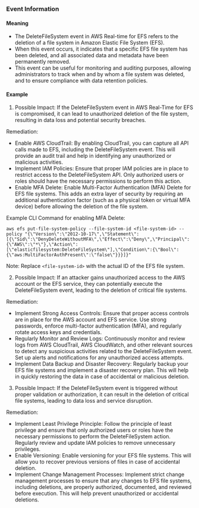 
### Event Information

#### Meaning

- The DeleteFileSystem event in AWS Real-time for EFS refers to the deletion of a file system in Amazon Elastic File System (EFS).
- When this event occurs, it indicates that a specific EFS file system has been deleted, and all associated data and metadata have been permanently removed.
- This event can be useful for monitoring and auditing purposes, allowing administrators to track when and by whom a file system was deleted, and to ensure compliance with data retention policies.

#### Example

1. Possible Impact: If the DeleteFileSystem event in AWS Real-Time for EFS is compromised, it can lead to unauthorized deletion of the file system, resulting in data loss and potential security breaches.

Remediation:
- Enable AWS CloudTrail: By enabling CloudTrail, you can capture all API calls made to EFS, including the DeleteFileSystem event. This will provide an audit trail and help in identifying any unauthorized or malicious activities.
- Implement IAM Policies: Ensure that proper IAM policies are in place to restrict access to the DeleteFileSystem API. Only authorized users or roles should have the necessary permissions to perform this action.
- Enable MFA Delete: Enable Multi-Factor Authentication (MFA) Delete for EFS file systems. This adds an extra layer of security by requiring an additional authentication factor (such as a physical token or virtual MFA device) before allowing the deletion of the file system.

Example CLI Command for enabling MFA Delete:
```
aws efs put-file-system-policy --file-system-id <file-system-id> --policy "{\"Version\":\"2012-10-17\",\"Statement\":[{\"Sid\":\"DenyDeleteWithoutMFA\",\"Effect\":\"Deny\",\"Principal\":{\"AWS\":\"*\"},\"Action\":[\"elasticfilesystem:DeleteFileSystem\"],\"Condition\":{\"Bool\":{\"aws:MultiFactorAuthPresent\":\"false\"}}}]}"
```

Note: Replace `<file-system-id>` with the actual ID of the EFS file system.

2. Possible Impact: If an attacker gains unauthorized access to the AWS account or the EFS service, they can potentially execute the DeleteFileSystem event, leading to the deletion of critical file systems.

Remediation:
- Implement Strong Access Controls: Ensure that proper access controls are in place for the AWS account and EFS service. Use strong passwords, enforce multi-factor authentication (MFA), and regularly rotate access keys and credentials.
- Regularly Monitor and Review Logs: Continuously monitor and review logs from AWS CloudTrail, AWS CloudWatch, and other relevant sources to detect any suspicious activities related to the DeleteFileSystem event. Set up alerts and notifications for any unauthorized access attempts.
- Implement Data Backup and Disaster Recovery: Regularly backup your EFS file systems and implement a disaster recovery plan. This will help in quickly restoring the data in case of accidental or malicious deletion.

3. Possible Impact: If the DeleteFileSystem event is triggered without proper validation or authorization, it can result in the deletion of critical file systems, leading to data loss and service disruption.

Remediation:
- Implement Least Privilege Principle: Follow the principle of least privilege and ensure that only authorized users or roles have the necessary permissions to perform the DeleteFileSystem action. Regularly review and update IAM policies to remove unnecessary privileges.
- Enable Versioning: Enable versioning for your EFS file systems. This will allow you to recover previous versions of files in case of accidental deletion.
- Implement Change Management Processes: Implement strict change management processes to ensure that any changes to EFS file systems, including deletions, are properly authorized, documented, and reviewed before execution. This will help prevent unauthorized or accidental deletions.

